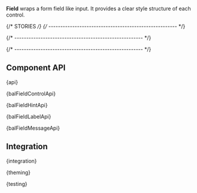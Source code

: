 

<Meta of={FieldStories} />

<StoryHeading of={FieldStories.Basic} hidden></StoryHeading>

<Banner of={FieldStories} />

<Lead>**Field** wraps a form field like input. It provides a clear style structure of each control.</Lead>

<Canvas of={FieldStories.Basic} sourceState="shown" />

<PlaygroundBar of={FieldStories.Basic}></PlaygroundBar>

{/* STORIES */}
{/* ------------------------------------------------------ */}

<StoryHeading of={FieldStories.Addons}></StoryHeading>

<Canvas of={FieldStories.Addons} />

{/* ------------------------------------------------------ */}

<StoryHeading of={FieldStories.WithGrid}></StoryHeading>

<Canvas of={FieldStories.WithGrid} />

{/* ------------------------------------------------------ */}

## Component API


<Markdown>{api}</Markdown>


<Markdown>{balFieldControlApi}</Markdown>


<Markdown>{balFieldHintApi}</Markdown>


<Markdown>{balFieldLabelApi}</Markdown>


<Markdown>{balFieldMessageApi}</Markdown>

## Integration


<Markdown>{integration}</Markdown>


<Markdown>{theming}</Markdown>


<Markdown>{testing}</Markdown>

<Footer>
  <LinkCards>
    <LinkCard
      pageTitle="Development/Form"
      description="The indispensable form controls, designed for maximum clarity. Form elements are used in combination with the CSS grid system"
    />
  </LinkCards>
</Footer>
